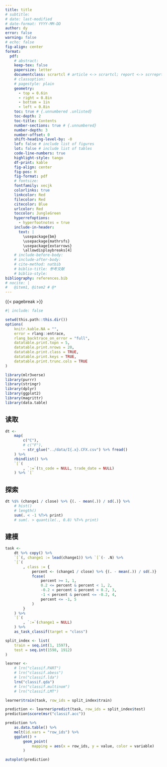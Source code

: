 ```yaml
---
title: title
# subtitle: 
# date: last-modified
# date-format: YYYY-MM-DD
author: dy
error: false
warning: false
# echo: false
fig-align: center
format:
  pdf:
    # abstract: 
    keep-tex: false
    papersize: letter
    documentclass: scrartcl # article <-> scrartcl; report <-> scrreprt; book <-> scrbook
    # classoption:
    # pagestyle: plain
    geometry:
      - top = 0.6in
      - right = 0.8in
      - bottom = 1in
      - left = 0.8in
    toc: true # {.unnumbered .unlisted}
    toc-depth: 2
    toc-title: Contents
    number-sections: true # {.unnumbered}
    number-depth: 3
    number-offset: 0
    shift-heading-level-by: -0
    lof: false # include list of figures
    lot: false # include list of tables
    code-line-numbers: true
    highlight-style: tango
    df-print: kable
    fig-align: center
    fig-pos: H
    fig-format: pdf
    # fontsize: 
    fontfamily: xecjk
    colorlinks: true
    linkcolor: Red
    filecolor: Red
    citecolor: Blue
    urlcolor: Red
    toccolor: JungleGreen
    hyperrefoptions:
      - hyperfootnotes = true
    include-in-header:
      text: |
        \usepackage{bm}
        \usepackage{mathrsfs}
        \usepackage{extarrows}
        \allowdisplaybreaks[4]
    # include-before-body:
    # include-after-body:
    # cite-method: natbib
    # biblio-title: 参考文献
    # biblio-style:
bibliography: references.bib
# nocite: |
#   @item1, @item2 # @*
---
```



{{< pagebreak >}}


```r
#| include: false

setwd(this.path::this.dir())
options(
    knitr.kable.NA = "",
    error = rlang::entrace,
    rlang_backtrace_on_error = "full",
    datatable.print.topn = 5,
    datatable.print.nrows = 20,
    datatable.print.class = TRUE,
    datatable.print.keys = TRUE,
    datatable.print.trunc.cols = TRUE
)
```

```r
library(mlr3verse)
library(purrr)
library(stringr)
library(dplyr)
library(ggplot2)
library(magrittr)
library(data.table)
```

## 读取

```r
dt <- 
    map(
        c("C"),
        # c("F"),
        ~ str_glue("../data/I{.x}.CFX.csv") %>% fread()
    ) %>% 
    rbindlist() %>% 
    `[`(
        , `:=`(ts_code = NULL, trade_date = NULL)
    ) %>% `[`
```

## 探索

```r
dt %$% (change1 / close) %>% {(. - mean(.)) / sd(.)} %>% 
    # hist()
    # length()
    sum(. < -1 %T>% print)
    # sum(. > quantile(., 0.8) %T>% print)
```

## 建模

```r
task <- 
    dt %>% copy() %>% 
    `[`(, change1 := lead(change1)) %>% `[`(- .N) %>% 
    `[`(
        , class := {
            percent <- (change1 / close) %>% {(. - mean(.)) / sd(.)}
            fcase(
                percent >= 1, 1,
                0.2 <= percent & percent < 1, 2,
                -0.2 < percent & percent < 0.2, 3,
                -1 < percent & percent <= -0.2, 4,
                percent <= -1, 5
            )
        }
    ) %>% 
    `[`(
        , `:=`(change1 = NULL)
    ) %>% 
    as_task_classif(target = "class")

split_index <- list(
    train = seq.int(1, 1597),
    test = seq.int(1598, 1912)
)
```

```r
learner <- 
    # lrn("classif.PART")
    # lrn("classif.abess")
    # lrn("classif.lda")
    lrn("classif.qda")
    # lrn("classif.multinom")
    # lrn("classif.LMT")

learner$train(task, row_ids = split_index$train)

prediction <- learner$predict(task, row_ids = split_index$test)
prediction$score(msr("classif.acc"))
```

```r
prediction %>% 
    as.data.table() %>% 
    melt(id.vars = "row_ids") %>% 
    ggplot() +
        geom_point(
            mapping = aes(x = row_ids, y = value, color = variable)
        )

autoplot(prediction)
```